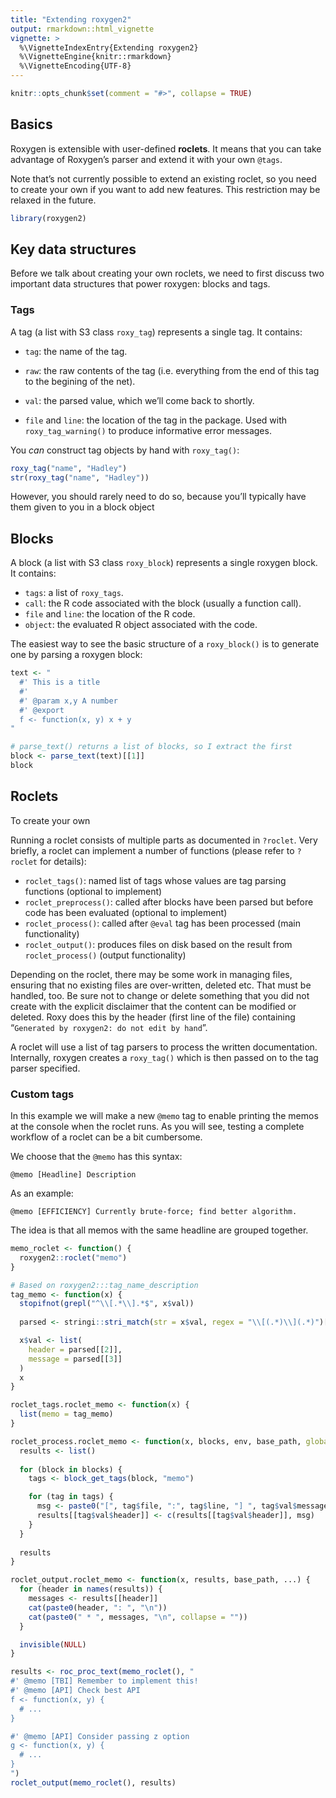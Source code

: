 ```yaml
---
title: "Extending roxygen2"
output: rmarkdown::html_vignette
vignette: >
  %\VignetteIndexEntry{Extending roxygen2}
  %\VignetteEngine{knitr::rmarkdown}
  %\VignetteEncoding{UTF-8}
---
```


```r
knitr::opts_chunk$set(comment = "#>", collapse = TRUE)
```

## Basics

Roxygen is extensible with user-defined __roclets__. 
It means that you can take advantage of Roxygen's parser and extend it with your own `@tags`.

Note that's not currently possible to extend an existing roclet, so you need to create your own if you want to add new features. This restriction may be relaxed in the future.

```r
library(roxygen2)
```

## Key data structures

Before we talk about creating your own roclets, we need to first discuss two important data structures that power roxygen: blocks and tags.

### Tags

A tag (a list with S3 class `roxy_tag`) represents a single tag. 
It contains:

* `tag`: the name of the tag.

* `raw`: the raw contents of the tag (i.e. everything from the end of 
  this tag to the begining of the net).
  
* `val`: the parsed value, which we'll come back to shortly.

* `file` and `line`: the location of the tag in the package. Used
  with `roxy_tag_warning()` to produce informative error messages.

You _can_ construct tag objects by hand with `roxy_tag()`:

```r
roxy_tag("name", "Hadley")
str(roxy_tag("name", "Hadley"))
```

However, you should rarely need to do so, because you'll typically have them given to you in a block object

## Blocks

A block (a list with S3 class `roxy_block`) represents a single roxygen block. It contains:

* `tags`: a list of `roxy_tags`.
* `call`: the R code associated with the block (usually a function call).
* `file` and `line`: the location of the R code.
* `object`: the evaluated R object associated with the code.

The easiest way to see the basic structure of a `roxy_block()` is to generate one by parsing a roxygen block:

```r
text <- "
  #' This is a title
  #'
  #' @param x,y A number
  #' @export
  f <- function(x, y) x + y
"

# parse_text() returns a list of blocks, so I extract the first
block <- parse_text(text)[[1]]
block
```

## Roclets

To create your own

Running a roclet consists of multiple parts as documented in `?roclet`. 
Very briefly, a roclet can implement a number of functions (please refer to `?roclet` for details):

* `roclet_tags()`: named list of tags whose values are tag parsing functions (optional to implement)
* `roclet_preprocess()`: called after blocks have been parsed but before code has been evaluated (optional to implement)
* `roclet_process()`: called after `@eval` tag has been processed (main functionality)
* `roclet_output()`: produces files on disk based on the result from `roclet_process()` (output functionality)

Depending on the roclet, there may be some work in managing files, ensuring that no existing files are over-written, deleted etc. That must be handled, too. 
Be sure not to change or delete something that you did not create with the explicit 
disclaimer that the content can be modified or deleted. 
Roxy does this by the header (first line of the file) containing "`Generated by roxygen2: do not edit by hand`".

A roclet will use a list of tag parsers to process the written documentation. 
Internally, roxygen creates a `roxy_tag()` which is then passed on to the 
tag parser specified.

### Custom tags

In this example we will make a new `@memo` tag to enable printing the memos at the console when the roclet runs.
As you will see, testing a complete workflow of a roclet can be a bit cumbersome. 

We choose that the `@memo` has this syntax:

```
@memo [Headline] Description
```

As an example:

```
@memo [EFFICIENCY] Currently brute-force; find better algorithm.
```

The idea is that all memos with the same headline are grouped together.

```r
memo_roclet <- function() {
  roxygen2::roclet("memo")
}

# Based on roxygen2:::tag_name_description
tag_memo <- function(x) {
  stopifnot(grepl("^\\[.*\\].*$", x$val))
  
  parsed <- stringi::stri_match(str = x$val, regex = "\\[(.*)\\](.*)")[1, ]

  x$val <- list(
    header = parsed[[2]], 
    message = parsed[[3]]
  )
  x
}

roclet_tags.roclet_memo <- function(x) {
  list(memo = tag_memo)
}

roclet_process.roclet_memo <- function(x, blocks, env, base_path, global_options = list()) {
  results <- list()
  
  for (block in blocks) {
    tags <- block_get_tags(block, "memo")

    for (tag in tags) {
      msg <- paste0("[", tag$file, ":", tag$line, "] ", tag$val$message)
      results[[tag$val$header]] <- c(results[[tag$val$header]], msg)
    }
  }
  
  results
}

roclet_output.roclet_memo <- function(x, results, base_path, ...) {
  for (header in names(results)) {
    messages <- results[[header]]
    cat(paste0(header, ": ", "\n"))
    cat(paste0(" * ", messages, "\n", collapse = ""))
  }

  invisible(NULL)
}

results <- roc_proc_text(memo_roclet(), "
#' @memo [TBI] Remember to implement this!
#' @memo [API] Check best API
f <- function(x, y) {
  # ...
}

#' @memo [API] Consider passing z option
g <- function(x, y) {
  # ...
}
")
roclet_output(memo_roclet(), results)
```


